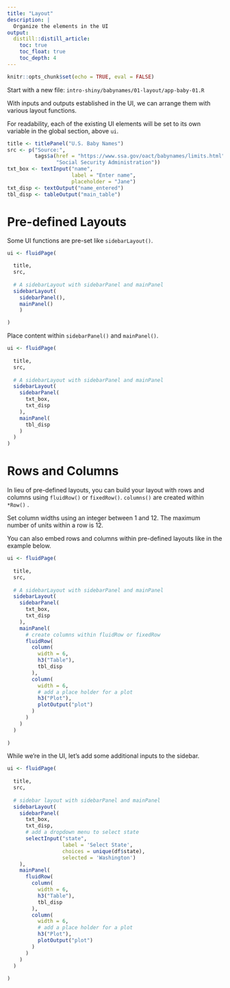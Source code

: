```yaml
---
title: "Layout"
description: |
  Organize the elements in the UI
output: 
  distill::distill_article:
    toc: true
    toc_float: true
    toc_depth: 4
---
```


```r
knitr::opts_chunk$set(echo = TRUE, eval = FALSE)
```
Start with a new file: `intro-shiny/babynames/01-layout/app-baby-01.R`

With inputs and outputs established in the UI, we can arrange them with various layout functions.

For readability, each of the existing UI elements will be set to its own variable in the global section, above `ui`.

```r
title <- titlePanel("U.S. Baby Names")
src <- p("Source:",
         tags$a(href = "https://www.ssa.gov/oact/babynames/limits.html",
                "Social Security Administration"))
txt_box <- textInput("name", 
                     label = "Enter name",
                     placeholder = "Jane")
txt_disp <- textOutput("name_entered")
tbl_disp <- tableOutput("main_table")
```


# Pre-defined Layouts

Some UI functions are pre-set like `sidebarLayout()`.

```r
ui <- fluidPage(

  title,
  src,
  
  # A sidebarLayout with sidebarPanel and mainPanel
  sidebarLayout(
    sidebarPanel(),
    mainPanel()
    )

)
```

Place content within `sidebarPanel()` and `mainPanel()`.

```r
ui <- fluidPage(
  
  title,
  src,
  
  # A sidebarLayout with sidebarPanel and mainPanel
  sidebarLayout(
    sidebarPanel(
      txt_box,
      txt_disp
    ),
    mainPanel(
      tbl_disp
    )
  )
)

```

# Rows and Columns

In lieu of pre-defined layouts, you can build your layout with rows and columns using `fluidRow()` or `fixedRow()`. `columns()` are created within `*Row()` . 

<aside>
Set column widths using an integer between 1 and 12. The maximum number of units within a row is 12.
</aside>

You can also embed rows and columns within pre-defined layouts like in the example below.

```r
ui <- fluidPage(
  
  title,
  src,
  
  # A sidebarLayout with sidebarPanel and mainPanel
  sidebarLayout(
    sidebarPanel(
      txt_box,
      txt_disp
    ),
    mainPanel(
      # create columns within fluidRow or fixedRow 
      fluidRow(
        column(
          width = 6,
          h3("Table"),
          tbl_disp
        ),
        column(
          width = 6,
          # add a place holder for a plot
          h3("Plot"),
          plotOutput("plot")
        )
      )
    )
  )
  
)
```

While we're in the UI, let's add some additional inputs to the sidebar.

```r
ui <- fluidPage(
  
  title,
  src,
  
  # sidebar layout with sidebarPanel and mainPanel
  sidebarLayout(
    sidebarPanel(
      txt_box,
      txt_disp,
      # add a dropdown menu to select state
      selectInput("state",
                  label = 'Select State',
                  choices = unique(df$state),
                  selected = 'Washington')
    ),
    mainPanel(
      fluidRow(
        column(
          width = 6,
          h3("Table"),
          tbl_disp
        ),
        column(
          width = 6,
          # add a place holder for a plot
          h3("Plot"),
          plotOutput("plot")
        )
      )
    )
  )
  
)
```




